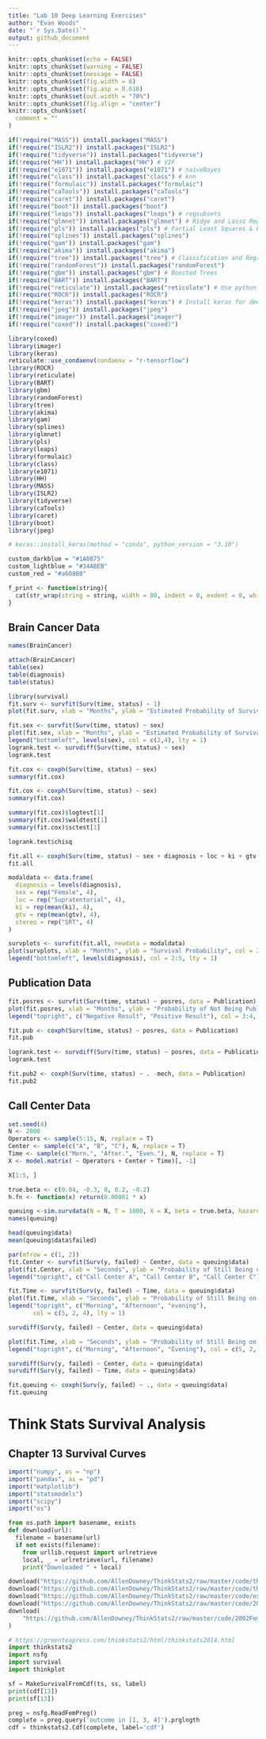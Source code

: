 ```yaml
---
title: "Lab 10 Deep Learning Exercises"
author: "Evan Woods"
date: "`r Sys.Date()`"
output: github_document
---
```



```r
knitr::opts_chunk$set(echo = FALSE)
knitr::opts_chunk$set(warning = FALSE)
knitr::opts_chunk$set(message = FALSE)
knitr::opts_chunk$set(fig.width = 6)
knitr::opts_chunk$set(fig.asp = 0.618)
knitr::opts_chunk$set(out.width = "70%")
knitr::opts_chunk$set(fig.align = "center")
knitr::opts_chunk$set(
  comment = ""
)
```

```r
if(!require("MASS")) install.packages("MASS")
if(!require("ISLR2")) install.packages("ISLR2")
if(!require("tidyverse")) install.packages("tidyverse")
if(!require("HH")) install.packages("HH") # VIF
if(!require("e1071")) install.packages("e1071") # naiveBayes
if(!require("class")) install.packages("class") # knn
if(!require("formulaic")) install.packages("formulaic")
if(!require("caTools")) install.packages("caTools")
if(!require("caret")) install.packages("caret")
if(!require("boot")) install.packages("boot")
if(!require("leaps")) install.packages("leaps") # regsubsets
if(!require("glmnet")) install.packages("glmnet") # Ridge and Lasso Regression
if(!require("pls")) install.packages("pls") # Partial Least Squares & Principal Component Regression
if(!require("splines")) install.packages("splines")
if(!require("gam")) install.packages("gam")
if(!require("akima")) install.packages("akima")
if(!require("tree")) install.packages("tree") # Classification and Regression Trees
if(!require("randomForest")) install.packages("randomForest")
if(!require("gbm")) install.packages("gbm") # Boosted Trees
if(!require("BART")) install.packages("BART")
if(!require("reticulate")) install.packages("reticulate") # Use python objects in R
if(!require("ROCR")) install.packages("ROCR")
if(!require("keras")) install.packages("keras") # Install keras for deep learning
if(!require("jpeg")) install.packages("jpeg")
if(!require("imager")) install.packages("imager")
if(!require("coxed")) install.packages("coxed)")

library(coxed)
library(imager)
library(keras)
reticulate::use_condaenv(condaenv = "r-tensorflow")
library(ROCR)
library(reticulate)
library(BART)
library(gbm)
library(randomForest)
library(tree)
library(akima)
library(gam)
library(splines)
library(glmnet)
library(pls)
library(leaps)
library(formulaic)
library(class)
library(e1071)
library(HH)
library(MASS)
library(ISLR2)
library(tidyverse)
library(caTools)
library(caret)
library(boot)
library(jpeg)
```

```r
# keras::install_keras(method = "conda", python_version = "3.10")
```

```r
custom_darkblue = "#1A0875"
custom_lightblue = "#34ABEB"
custom_red = "#a60808"
```

```r
f_print <- function(string){
  cat(str_wrap(string = string, width = 80, indent = 0, exdent = 0, whitespace_only = TRUE))
}
```

## Brain Cancer Data
```r
names(BrainCancer)
```

```r
attach(BrainCancer)
table(sex)
table(diagnosis)
table(status)
```

```r
library(survival)
fit.surv <- survfit(Surv(time, status) ~ 1)
plot(fit.surv, xlab = "Months", ylab = "Estimated Probability of Survival")
```

```r
fit.sex <- survfit(Surv(time, status) ~ sex)
plot(fit.sex, xlab = "Months", ylab = "Estimated Probability of Survival", col = c(2,4))
legend("bottomleft", levels(sex), col = c(2,4), lty = 1)
logrank.test <- survdiff(Surv(time, status) ~ sex)
logrank.test
```
```r
fit.cox <- coxph(Surv(time, status) ~ sex)
summary(fit.cox)
```

```r
fit.cox <- coxph(Surv(time, status) ~ sex)
summary(fit.cox)
```

```r
summary(fit.cox)$logtest[1]
summary(fit.cox)$waldtest[1]
summary(fit.cox)$sctest[1]
```

```r
logrank.test$chisq
```

```r
fit.all <- coxph(Surv(time, status) ~ sex + diagnosis + loc + ki + gtv + stereo)
fit.all
```

```r
modaldata <- data.frame(
  diagnosis = levels(diagnosis),
  sex = rep("Female", 4),
  loc = rep("Supratentorial", 4),
  ki = rep(mean(ki), 4),
  gtv = rep(mean(gtv), 4),
  stereo = rep("SRT", 4)
)
```

```r
survplots <- survfit(fit.all, newdata = modaldata)
plot(survplots, xlab = "Months", ylab = "Survival Probability", col = 2:5)
legend("bottomleft", levels(diagnosis), col = 2:5, lty = 1)
```

## Publication Data
```r
fit.posres <- survfit(Surv(time, status) ~ posres, data = Publication)
plot(fit.posres, xlab = "Months", ylab = "Probability of Not Being Published", col = 3:4)
legend("topright", c("Negative Result", "Positive Result"), col = 3:4, lty = 1)
```

```r
fit.pub <- coxph(Surv(time, status) ~ posres, data = Publication)
fit.pub
```

```r
logrank.test <- survdiff(Surv(time, status) ~ posres, data = Publication)
logrank.test
```

```r
fit.pub2 <- coxph(Surv(time, status) ~ . -mech, data = Publication)
fit.pub2
```

## Call Center Data
```r
set.seed(4)
N <- 2000
Operators <- sample(5:15, N, replace = T)
Center <- sample(c("A", "B", "C"), N, replace = T)
Time <- sample(c("Morn.", "After.", "Even."), N, replace = T)
X <- model.matrix( ~ Operators + Center + Time)[, -1]
```

```r
X[1:5, ]
```

```r
true.beta <- c(0.04, -0.3, 0, 0.2, -0.2)
h.fn <- function(x) return(0.00001 * x)
```

```r
queuing <-sim.survdata(N = N, T = 1000, X = X, beta = true.beta, hazard.fun = h.fn)
names(queuing)
```

```r
head(queuing$data)
mean(queuing$data$failed)
```

```r
par(mfrow = c(1, 2))
fit.Center <- survfit(Surv(y, failed) ~ Center, data = queuing$data)
plot(fit.Center, xlab = "Seconds", ylab = "Probability of Still Being on Hold", col = c(2, 4, 5))
legend("topright", c("Call Center A", "Call Center B", "Call Center C"), col = c(2, 4, 5), lty = 1)
```


```r
fit.Time <- survfit(Surv(y, failed) ~ Time, data = queuing$data)
plot(fit.Time, xlab = "Seconds", ylab = "Probability of Still Being on Hold", col = c(2, 4, 5))
legend("topright", c("Morning", "Afternoon", "evening"), 
       col = c(5, 2, 4), lty = 1)
```



```r
survdiff(Surv(y, failed) ~ Center, data = queuing$data)
```


```r
plot(fit.Time, xlab = "Seconds", ylab = "Probability of Still Being on Hold", col = c(2, 4, 5))
legend("topright", c("Morning", "Afternoon", "Evening"), col = c(5, 2, 4), lty = 1)
```

```r
survdiff(Surv(y, failed) ~ Center, data = queuing$data)
survdiff(Surv(y, failed) ~ Time, data = queuing$data)
```


```r
fit.queuing <- coxph(Surv(y, failed) ~ ., data = queuing$data)
fit.queuing
```

# Think Stats Survival Analysis
## Chapter 13 Survival Curves

```r
import("numpy", as = "np")
import("pandas", as = "pd") 
import("matplotlib")
import("statsmodels")
import("scipy")
import("os")
```

```python
from os.path import basename, exists
def download(url):
  filename = basename(url)
  if not exists(filename):
    from urllib.request import urlretrieve
    local, _ = urlretrieve(url, filename)
    print("Downloaded " + local)
```

```python
download("https://github.com/AllenDowney/ThinkStats2/raw/master/code/thinkstats2.py")
download("https://github.com/AllenDowney/ThinkStats2/raw/master/code/thinkplot.py")
download("https://github.com/AllenDowney/ThinkStats2/raw/master/code/nsfg.py")
download("https://github.com/AllenDowney/ThinkStats2/raw/master/code/2002FemPreg.dct")
download(
    "https://github.com/AllenDowney/ThinkStats2/raw/master/code/2002FemPreg.dat.gz"
)
```

```python
# https://greenteapress.com/thinkstats2/html/thinkstats2014.html
import thinkstats2
import nsfg
import survival
import thinkplot
```

```python
sf = MakeSurvivalFromCdf(ts, ss, label)
print(cdf[13])
print(sf[13])
```

```python
preg = nsfg.ReadFemPreg()
complete = preg.query('outcome in [1, 3, 4]').prglngth
cdf = thinkstats2.Cdf(complete, label='cdf')
```


